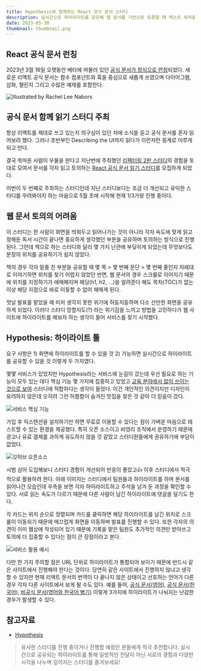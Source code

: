 ```yaml
---
title: Hypothesis와 함께하는 React 공식 문서 스터디
description: 실시간으로 하이라이트를 공유해 웹 문서를 기반으로 토론할 때 텍스트 위치를 확인하기 좋은 익스텐션을 소개합니다.
date: 2023-05-30
thumbnail: thumbnail.png
---
```


## React 공식 문서 런칭

2023년 3월 16일 오랫동안 베타에 머물러 있던 [공식 문서가 정식으로 런칭](https://react.dev/blog/2023/03/16/introducing-react-dev)되었다. 새로운 리액트 공식 문서는 함수 컴포넌트와 훅을 중심으로 새롭게 쓰였으며 다이어그램, 삽화, 챌린지 그리고 수많은 예제를 포함한다.

![Illustrated by Rachel Lee Nabors](/static/posts/react-docs-study-with-hypothesis/리액트_브라우저_일러스트.png)

## 공식 문서 함께 읽기 스터디 주최

항상 리액트를 제대로 쓰고 있는지 의구심이 있던 차에 소식을 듣고 공식 문서를 혼자 읽어보려 했다. 그러나 초반부인 Describing the UI까지 읽다가 이런저런 핑계로 미루게 되고 만다.

결국 목마른 사람이 우물을 판다고 지난번에 주최했던 [리팩터링 2판 스터디](https://github.com/read-with-us/refactoring)의 경험을 토대로 모여서 문서를 각자 읽고 토의하는 [React 공식 문서 읽기 스터디](https://github.com/read-with-us/react-docs)를 모집하게 되었다.

이번이 두 번째로 주최하는 스터디인데 지난 스터디보다는 조금 더 개선되고 유익한 스터디를 꾸려봐야지 하는 마음으로 5월 초에 시작해 현재 1/3가량 진행 중이다.

## 웹 문서 토의의 어려움

이 스터디는 한 사람이 화면을 띄워두고 읽어나가는 것이 아니라 각자 속도에 맞게 읽고 정해둔 독서 시간이 끝나면 중요하게 생각했던 부분을 공유하며 토의하는 방식으로 진행된다. 그런데 책으로 하는 스터디와 달리 몇 가지 난관에 부딪히게 되었는데 무엇보다도 문장의 위치를 공유하기가 쉽지 않았다.

책의 경우 각자 밑줄 친 부분을 공유할 때 몇 쪽 > 몇 번째 문단 > 몇 번째 줄인지 차례대로 이야기하면 위치를 찾기 어렵지 않았던 반면, 웹 문서의 경우 스크롤로 이어지기 때문에 위치를 지정하기가 애매해지며 헤딩(h1, h2, ...)을 알려준다 해도 목차(TOC)가 없는 이상 해당 지점으로 바로 이동할 수 없어 헤매게 된다.

첫날 발표를 맡았을 때 미처 생각지 못한 위기에 허둥지둥하며 다소 산만한 화면을 공유하게 되었다. 이러다 스터디 망할지도(?) 라는 위기감을 느끼고 방법을 고민하다가 웹 사이트에 하이라이트를 해보자 하는 생각이 들어 서비스를 찾기 시작했다.

## Hypothesis: 하이라이트 툴

요구 사항은 1) 화면에 하이라이트를 할 수 있을 것 2) 가능하면 실시간으로 하이라이트를 공유할 수 있을 것 이렇게 두 가지였다.

몇몇 서비스가 있었지만 Hypothesis라는 서비스에 눈길이 갔는데 우선 필요로 하는 기능이 모두 있는 데다 핵심 기능 몇 가지에 집중하고 있었고 [교육 분야에서 많이 쓰이는 것으로 보여](https://web.hypothes.is/education/annotated/) 스터디에 적합하다는 생각이 들었다. 이건 개인적인 의견이지만 디자인이 유려하지 않은데 오히려 그런 허름함이 숨겨진 맛집을 찾은 것 같아 더 믿음이 갔다.

![서비스 핵심 기능](/static/posts/react-docs-study-with-hypothesis/서비스_핵심_기능.png)

가입 후 익스텐션을 설치하기만 하면 무료로 이용할 수 있다는 점이 가벼운 마음으로 테스트할 수 있는 환경을 제공했다. 특히 오픈 소스이고 비영리 조직에서 운영하기 때문에 광고나 유료 결제를 과하게 유도하지 않을 것 같았고 스터디원들에게 권유하기에 부담이 없었다.

![깃허브 오픈소스](/static/posts/react-docs-study-with-hypothesis/깃허브_오픈소스.png)

시범 삼아 도입해보니 스터디 경험이 개선되어 반응이 좋았고👍 이후 스터디에서 적극적으로 활용하려 한다. 아래 이미지는 스터디에서 팀원들과 하이라이트를 하며 문서를 읽어나간 모습인데 우측을 보면 각자 하이라이트하고 주석을 남겨 둔 과정을 확인할 수 있다. 서로 읽는 속도가 다르기 때문에 다른 사람이 남긴 하이라이트에 댓글을 달기도 한다.

각 카드는 위치 순으로 정렬되며 카드를 클릭하면 해당 하이라이트를 남긴 위치로 스크롤이 이동되기 때문에 매끄럽게 화면을 이동하며 발표를 진행할 수 있다. 또한 각자의 의견이 이미 웹상에 작성되어 있기 때문에 기록을 맡은 팀원도 추가적인 의견만 받아쓰고 토의에 더 집중할 수 있다는 점이 큰 장점이라고 본다.

![서비스 활용 예시](/static/posts/react-docs-study-with-hypothesis/서비스_활용_예시.png)

다만 한 가지 주의할 점은 URL 단위로 하이라이트가 통합되어 보이기 때문에 반드시 같은 사이트에서 진행해야 한다는 것이다. 당연히 같은 사이트에서 진행하지 않냐고 생각할 수 있지만 현재 리액트 문서의 번역이 다 끝나지 않은 상태이고 선호하는 언어가 다른 경우 각자 다른 사이트에서 보게 될 수도 있다. 예를 들어, [공식 문서(영어)](https://react.dev/), [공식 문서(한국어)](https://ko.react.dev/), [비공식 문서(영어와 한국어 병기)](https://react-ko.dev/) 이렇게 3가지에 하이라이트가 나눠지는 난감한 경우가 발생할 수 있다.

## 참고자료

- [Hypothesis](https://hypothes.is)

> 유사한 스터디를 진행 중이거나 진행할 예정인 분들에게 적극 추천합니다. 실시간으로 공유되는 하이라이트를 통해 일방적인 전달이 아닌 서로의 경험과 다양한 시각을 나누며 깊어지는 스터디를 즐겨보세요!
